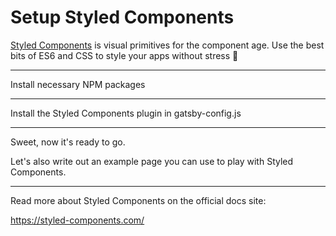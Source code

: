 # Setup Styled Components

[Styled Components](https://styled-components.com/) is visual primitives for the component age.
Use the best bits of ES6 and CSS to style your apps without stress 💅

---

Install necessary NPM packages

<NPMPackage name="gatsby-plugin-styled-components" />
<NPMPackage name="styled-components" />
<NPMPackage name="babel-plugin-styled-components" />

---

Install the Styled Components plugin in gatsby-config.js

<GatsbyPlugin name="gatsby-plugin-styled-components" />

---

Sweet, now it's ready to go.

Let's also write out an example page you can use to play
with Styled Components.

<File
  path="src/pages/styled-components-example.js"
  content="https://gist.githubusercontent.com/KyleAMathews/34541b87c4194ba2290eedbe8a0b1fe0/raw/dba4d3ffecb5f2a3a36e0e017387185a9835c685/styled-components-example.js"
/>

---

Read more about Styled Components on the official docs site:

https://styled-components.com/

